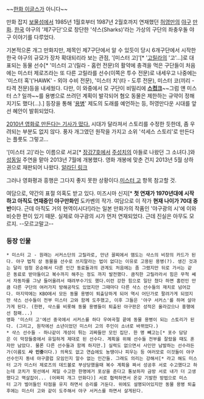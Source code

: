 ~~[[한화 이글스]]가 아니다~~

만화 잡지 [[보물섬]]에서 1985년 1월호부터 1987년 2월호까지 연재했던 [[허영만]]의 [[야구]] [[만화]]. [[한국]] 야구의 '제7구단'으로 창단한 '샥스(Sharks)'라는 가상의 구단의 좌충우돌 야구 이야기를 다루었다. 

기본적으론 개그 만화지만, 제목인 제7구단에서 알 수 있듯이 당시 6개구단에서 시작한 한국 야구의 규모가 장차 확대되리라 보는 관점, '[미스터 고]'[* '[[고릴라]]의 '고'...]로 대표되는 동물 선수[* '미스터 고'(릴라 - 홈런 전문)의 활약에 충격을 먹은 구단들이 처음에는 미스터 제로즈라는 또 다른 고릴라를 선수(이쪽은 투수 전문)로 내세우고 나중에는 '미스터 혹'('HAWK' - 외야 수비 전문), '미스터 치'(타 - 도루 전문), 미스터 코(끼리 - 타격 전문)등을 내세웠다. 다만, 이 와중에서 모 구단이 비밀리에 '''[[스컹크]]'''~~그럼 얜 미스터 스? 일까~~를 용병으로 쓰려던 계획이 발각되어 혐오 동물은 제한하는 규약이 정해지기도 했다(...).] 등장을 통해 '[[용병]]' 제도의 도래를 예언하는 등, 허영만다운 시대를 앞선 혜안이 발휘되었다.

[http://news.naver.com/main/read.nhn?mode=LSD&mid=sec&sid1=106&oid=108&aid=0002051319 2010년 영화로 만든다는 기사가 떴다.] 시대가 달라져서 스토리를 수정한 듯한데, 좀 우려되는 부분도 없지 않다. 풍자 개그였던 원작을 가지고 소위 '석세스 스토리'로 만든다는 플룻도 그렇고...

'[미스터 고]'라는 이름으로 서교[* [[장강7호]]에서 [[주성치]]의 아들로 나왔던 그 소녀다.]와 [[성동일]] 주연을 맡아 2013년 7월에 개봉했다. 영화 개봉에 맞춘 건지 2013년 5월 상하권으로 재판되어 나왔다. [http://www.aladin.co.kr/shop/wproduct.aspx?ISBN=8959137359 알라딘 링크]

그러나 영화평과 흥행은 그다지 좋지 못한 상황이다.[[미스터 고]] 항목 참고할 것.

여담으로, 약간의 표절 의혹도 받고 있다. 미즈시마 신지[* '''첫 연재가 1970년대에 시작하고 아직도 연재중인 야구만화인''' 도카벤의 작가. 여담으로 이 작가 '''현재 나이가 70대 중반'''이다. 근데 아직도 거의 현역이시다!]라는 일본 만화가의 작품인 '야구광의 시'에 이와 비슷한 편이 있기 때문. 실제로 야구광의 시가 먼저 연재되었다. 근데 진실은 아무도 모르지. --모르고말고--
=== 등장 인물 ===

 * 미스터 고 - 원래는 서커스단의 고릴라로, 만년 꼴찌에서 맴도는 샥스의 비장의 카드가 된다. 야구 법칙 상 동물을 선수로 쓰지말라는 법이 없다는 이유로 고용된 용병(?). 생긴 것과는 달리 엄청 온순해서 다른 인간 동료들과의 관계도 처음에는 좀 그랬지만 뒤로 가서는 같은 동료로 받아들이고 복수까지 해주는 정도 까지 발전했다. 큼직한 고릴라라서 힘은 무척 쎄서 자동차를 그냥 들어올려서 때려부수기도 했다.이런 강한 힘으로 일단 쳤다 하면 홈런인 만큼 다른 구단의 여러가지 방해공작도 있었지만 그때마다 다른 샥스 선수들의 재치로 넘어갔다. 마지막에는 KBO에서 모든 동물 용병이 퇴출당하게 되어 역시 어딘가로 팔려가게 되었지만 샥스 선수들이 전부 미스터 고와 함께 도주했고, 이후 그들은 '야구 서커스'를 하며 살아가게 된다. (한편, 샥스를 비롯해 동물 용병들이 퇴출된 야구판은 성적은 올라갔으나 흥행에선 참패...) 
 영화 '미스터 고'에선 중국에서 서커스를 하다 우여곡절 끝에 동물 용병이 되는 스토리가 된다. (그리고, 원작에선 소년이었던 미스터 고의 주인이 소녀로 바뀌었다.) 
 * 샥스 선수들 - 하나같이 개성이 튀는 괴짜들만 모인 집단. 한 명 빼고는[* 포수 담당은 이 막장들중에서 유일하게 제대로 된 선수다. 계획을 위해 선수들 전부를 잘랐을 때도 혼자만 남았다. 물론 다른 선수들과 함께 하지만.] 실력도 없으면서 사인만 남발하는 선수라든가(이름도 '''사 인중'''이다.) 의욕도 없고 연습에도 농땡이나 피우는 등 여러모로 이것들이 야구선수인지 동네 야구클럽 모임인지 알수 없는 인간들. 그래도 의리는 강해서[* 라고 해도 미스터 고가 미스터 제로즈의 데드볼로 부상당했을때 복수 계획을 짜서 성공후 서로 수고했다고 하는데 코치가 윗선에서 제일 수고한 한명에거 포상을 준다고 통보하자 금방 서로 내가 더 고생했다고 멱살잡이... (어짜피 개그 만화다)] 서로 협력하면서 온갖 기발한 방법으로 미스터 고가 벌어들인 타점을 유지 하면서 승리를 거둔다. 위에도 설명되어있지만 동물 용병 퇴출후에는 미스터 고와 같이 도주해서 야구 서커스를 하면서 살게된다.  
